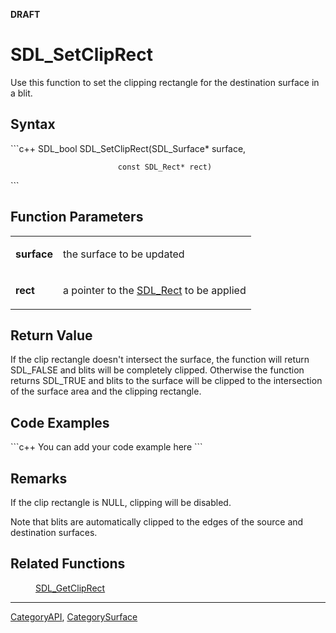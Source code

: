 <!-- pragma section-numbers off -->
<!-- pragma disable-camelcase -->
'''DRAFT'''

= SDL_SetClipRect =
Use this function to set the clipping rectangle for the destination surface in a blit.


== Syntax ==
```c++
SDL_bool SDL_SetClipRect(SDL_Surface*    surface,
                         const SDL_Rect* rect)
```

== Function Parameters ==
{|
|'''surface'''
|the surface to be updated
|-
|'''rect'''
|a pointer to the [[SDL_Rect]] to be applied
|}

== Return Value ==
If the clip rectangle doesn't intersect the surface, the function will return SDL_FALSE and blits will be completely clipped. Otherwise the function returns SDL_TRUE and blits to the surface will be clipped to the intersection of the surface area and the clipping rectangle.

== Code Examples ==
```c++
You can add your code example here
```

== Remarks ==
If the clip rectangle is NULL, clipping will be disabled. 

Note that blits are automatically clipped to the edges of the source and destination surfaces.

== Related Functions ==
:[[SDL_GetClipRect]]

----
[[CategoryAPI]], [[CategorySurface]]
